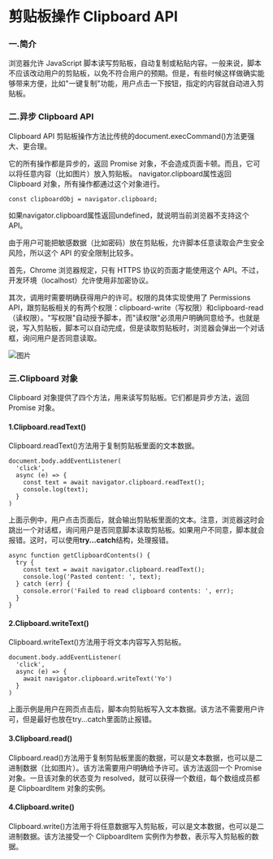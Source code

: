 
# 剪贴板操作 Clipboard API

### 一.简介
浏览器允许 JavaScript 脚本读写剪贴板，自动复制或粘贴内容。一般来说，脚本不应该改动用户的剪贴板，以免不符合用户的预期。但是，有些时候这样做确实能够带来方便，比如"一键复制"功能，用户点击一下按钮，指定的内容就自动进入剪贴板。

### 二.异步 Clipboard API
Clipboard API 剪贴板操作方法比传统的document.execCommand()方法更强大、更合理。

它的所有操作都是异步的，返回 Promise 对象，不会造成页面卡顿。而且，它可以将任意内容（比如图片）放入剪贴板。
navigator.clipboard属性返回 Clipboard 对象，所有操作都通过这个对象进行。


```
const clipboardObj = navigator.clipboard;
```


如果navigator.clipboard属性返回undefined，就说明当前浏览器不支持这个 API。

由于用户可能把敏感数据（比如密码）放在剪贴板，允许脚本任意读取会产生安全风险，所以这个 API 的安全限制比较多。

首先，Chrome 浏览器规定，只有 HTTPS 协议的页面才能使用这个 API。不过，开发环境（localhost）允许使用非加密协议。

其次，调用时需要明确获得用户的许可。权限的具体实现使用了 Permissions API，跟剪贴板相关的有两个权限：clipboard-write（写权限）和clipboard-read（读权限）。"写权限"自动授予脚本，而"读权限"必须用户明确同意给予。也就是说，写入剪贴板，脚本可以自动完成，但是读取剪贴板时，浏览器会弹出一个对话框，询问用户是否同意读取。

![图片](剪贴板操作1.png)

### 三.Clipboard 对象
Clipboard 对象提供了四个方法，用来读写剪贴板。它们都是异步方法，返回 Promise 对象。

#### 1.Clipboard.readText()
Clipboard.readText()方法用于复制剪贴板里面的文本数据。


```
document.body.addEventListener(
  'click',
  async (e) => {
    const text = await navigator.clipboard.readText();
    console.log(text);
  }
)
```


上面示例中，用户点击页面后，就会输出剪贴板里面的文本。注意，浏览器这时会跳出一个对话框，询问用户是否同意脚本读取剪贴板。如果用户不同意，脚本就会报错。这时，可以使用**try...catch**结构，处理报错。


```
async function getClipboardContents() {
  try {
    const text = await navigator.clipboard.readText();
    console.log('Pasted content: ', text);
  } catch (err) {
    console.error('Failed to read clipboard contents: ', err);
  }
}
```

#### 2.Clipboard.writeText()
Clipboard.writeText()方法用于将文本内容写入剪贴板。

```
document.body.addEventListener(
  'click',
  async (e) => {
    await navigator.clipboard.writeText('Yo')
  }
)
```

上面示例是用户在网页点击后，脚本向剪贴板写入文本数据。该方法不需要用户许可，但是最好也放在try...catch里面防止报错。

#### 3.Clipboard.read()
Clipboard.read()方法用于复制剪贴板里面的数据，可以是文本数据，也可以是二进制数据（比如图片）。该方法需要用户明确给予许可。该方法返回一个 Promise 对象。一旦该对象的状态变为 resolved，就可以获得一个数组，每个数组成员都是 ClipboardItem 对象的实例。

#### 4.Clipboard.write()
Clipboard.write()方法用于将任意数据写入剪贴板，可以是文本数据，也可以是二进制数据。该方法接受一个 ClipboardItem 实例作为参数，表示写入剪贴板的数据。



